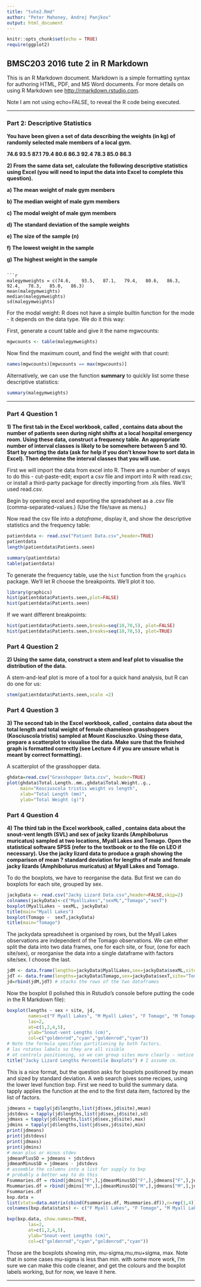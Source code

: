 ```yaml
---
title: "tute2.Rmd"
author: "Peter Mahoney, Andrej Panjkov"
output: html_document
---
```


```r
knitr::opts_chunk$set(echo = TRUE)
require(ggplot2)
```

## BMSC203 2016 tute 2 in R Markdown

This is an R Markdown document. Markdown is a simple formatting syntax for authoring HTML, PDF, and MS Word documents. For more details on using R Markdown see <http://rmarkdown.rstudio.com>.

Note I am not using echo=FALSE, to reveal the R code being executed.

---

### Part 2: Descriptive Statistics

__
You have been given a set of data describing the weights (in kg) of randomly selected male members of a local gym.
__

__
74.6	93.5	87.1	79.4	80.6	86.3	92.4	78.3	85.0	86.3
__

__
2)	From the same data set, calculate the following descriptive statistics using Excel (you will need to input the data into Excel to complete this question).
__

__
a)	The mean weight of male gym members
__

__
b)	The median weight of male gym members
__

__
c)	The modal weight of male gym members
__

__
d)	The standard deviation of the sample weights
__

__
e)	The size of the sample (n)
__

__
f)	The lowest weight in the sample
__

__
g)	The highest weight in the sample
__
```

```r
malegymweights = c(74.6,	93.5,	87.1,	79.4,	80.6,	86.3,	92.4,	78.3,	85.0,	86.3)
mean(malegymweights)
median(malegymweights)
sd(malegymweights)
```
For the modal weight: R does not have a simple builtin function for the mode - it depends on the data type. We do it this way:

First, generate a count table and give it the name mgwcounts:
```r
mgwcounts <- table(malegymweights)

```

Now find the maximum count, and find the weight with that count:
```r
names(mgwcounts)[mgwcounts == max(mgwcounts)]
```

Alternatively, we can use the function __summary__ to quickly list some these descriptive statistics:
```r
summary(malegymweights)
```

---

### Part 4 Question 1

__
1)	The first tab in the Excel workbook, called <Patient Data>, contains data about the number of patients seen during night shifts at a local hospital emergency room. Using these data, construct a frequency table.  An appropriate number of interval classes is likely to be somewhere between 5 and 10. Start by sorting the data (ask for help if you don't know how to sort data in Excel).  Then determine the interval classes that you will use.
__


First we will import the data from excel into R.  There are a number of ways to do this - cut-paste-edit; export a csv file and import into R with read.csv; or install a third-party package for directly importing from .xls files. We'll used read.csv.

Begin by opening excel and exporting the spreadsheet as a .csv file (comma-separated-values.)  (Use the file/save as menu.)

Now read the csv file into a _dataframe_, display it, and show the descriptive statistics and the frequency table:

```r
patientdata <- read.csv("Patient Data.csv",header=TRUE)
patientdata
length(patientdata$Patients.seen)

summary(patientdata)
table(patientdata)
```
To generate the frequency table, use the `hist` function from the `graphics` package.  We'll let R choose the breakpoints. We'll plot it too.
```r
library(graphics)
hist(patientdata$Patients.seen,plot=FALSE)
hist(patientdata$Patients.seen)

```

If we want different breakpoints:
```r
hist(patientdata$Patients.seen,breaks=seq(10,70,5), plot=FALSE)
hist(patientdata$Patients.seen,breaks=seq(10,70,5), plot=TRUE)

```

### Part 4 Question 2

__
2)	Using the same data, construct a stem and leaf plot to visualise the distribution of the data.
__

A stem-and-leaf plot is more of a tool for a quick hand analysis, but R can do one for us:
```r
stem(patientdata$Patients.seen,scale =2)
```

### Part 4 Question 3

__
3)	The second tab in the Excel workbook, called <Grasshopper Data>, contains data about the total length and total weight of female chameleon grasshoppers (Kosciuscola tristis) sampled at Mount Kosciuszko. Using these data, prepare a scatterplot to visualise the data. Make sure that the finished graph is formatted correctly (see Lecture 4 if you are unsure what is meant by correct formatting).
__


A scatterplot of the grasshopper data.  
```r
ghdata=read.csv("Grasshopper Data.csv", header=TRUE)
plot(ghdata$Total.Length..mm.,ghdata$Total.Weight..g.,
     main="Kosciuscola tristis weight vs length",
     xlab="Total Length (mm)",
     ylab="Total Weight (g)")
```


### Part 4 Question 4

__
4)	The third tab in the Excel workbook, called <Jacky Lizard Data>, contains data about the snout-vent length (SVL) and sex of jacky lizards (Amphibolurus muricatus) sampled at two locations, Myall Lakes and Tomago. Open the statistical software SPSS (refer to the textbook or to the file <SPSS V20 Instructions> on LEO if necessary).  Use the jacky lizard data to produce a graph showing the comparison of mean ? standard deviation for lengths of male and female jacky lizards (Amphibolurus muricatus) at Myall Lakes and Tomago.  
__

To do the boxplots, we have to reorganise the data.  But first we can do boxplots for each site, grouped by sex.

```r
jackyData <- read.csv("Jacky Lizard Data.csv",header=FALSE,skip=2)
colnames(jackyData)<-c("MyallLakes","sexML","Tomago","sexT")
boxplot(MyallLakes ~ sexML, jackyData)
title(main="Myall Lakes")
boxplot(Tomago ~  sexT,jackyData)
title(main="Tomago")
```

The jackydata spreadsheet is organised by rows, but the Myall Lakes observations are independent of the Tomago observations.  We can either split the data into two data frames, one for each site, or four, (one for each site/sex), or reorganise the data into a single dataframe with factors site/sex. I choose the last.

```r
jdM <- data.frame(lengths=jackyData$MyallLakes,sex=jackyData$sexML,site="Myall Lakes")
jdT <- data.frame(lengths=jackyData$Tomago,sex=jackyData$sexT,site="Tomago")
jd=rbind(jdM,jdT) # stacks the rows of the two dataframes
```

Now the boxplot (I polished this in Rstudio's console before putting the code in the R Markdown file):
```r
boxplot(lengths ~ sex + site, jd,
        names=c("F Myall Lakes", "M Myall Lakes", "F Tomago", "M Tomago"),
        las=2,
        at=c(1,2,4,5), 
        ylab="Snout-vent Lengths (cm)",
        col=c("goldenrod","cyan","goldenrod","cyan")) 
# Note the formula specifies partitioning by both factors.
# las rotates labels so they are all visible
# at controls positioning, so we can group sites more clearly - notice 3 is missing.
title("Jacky Lizard Lengths Percentile Boxplots") # I assume cm.
```

This is a nice format, but the question asks for boxplots positioned by mean and sized by standard deviation.  A web search gives some recipes, using the lower level function bxp. First we need to build the summary data. tapply applies the function at the end to the first data item, factored by the list of factors.

```r
jdmeans = tapply(jd$lengths,list(jd$sex,jd$site),mean)
jdstdevs = tapply(jd$lengths,list(jd$sex,jd$site),sd)
jdmaxs = tapply(jd$lengths,list(jd$sex,jd$site),max)
jdmins = tapply(jd$lengths,list(jd$sex,jd$site),min) 
print(jdmeans)
print(jdstdevs)
print(jdmaxs)
print(jdmins)
# mean plus or minus stdev
jdmeanPlusSD = jdmeans + jdstdevs
jdmeanMinusSD = jdmeans - jdstdevs
# assemble the columns into a list for supply to bxp
# probably a better way to do this
Fsummaries.df = rbind(jdmins["F",],jdmeanMinusSD["F",],jdmeans["F",],jdmeanPlusSD["F",],jdmaxs["F",])
Msummaries.df = rbind(jdmins["M",],jdmeanMinusSD["M",],jdmeans["M",],jdmeanPlusSD["M",],jdmaxs["M",])
Fsummaries.df
bxp.data = 
list(stats=data.matrix(cbind(Fsummaries.df, Msummaries.df)),n=rep(1,4))
colnames(bxp.data$stats) <- c("F Myall Lakes", "F Tomago", "M Myall Lakes", "M Tomago")

bxp(bxp.data, show.names=TRUE,
        las=2,
        at=c(1,2,4,5), 
        ylab="Snout-vent Lengths (cm)",
        col=c("goldenrod","cyan","goldenrod","cyan"))

```

Those are the boxplots showing min, mu-sigma,mu,mu+sigma, max. Note that in some cases mu-sigma is less than min.  with some more work, I'm sure we can make this code cleaner, and get the colours and the boxplot labels working, but for now, we leave it here.

---
